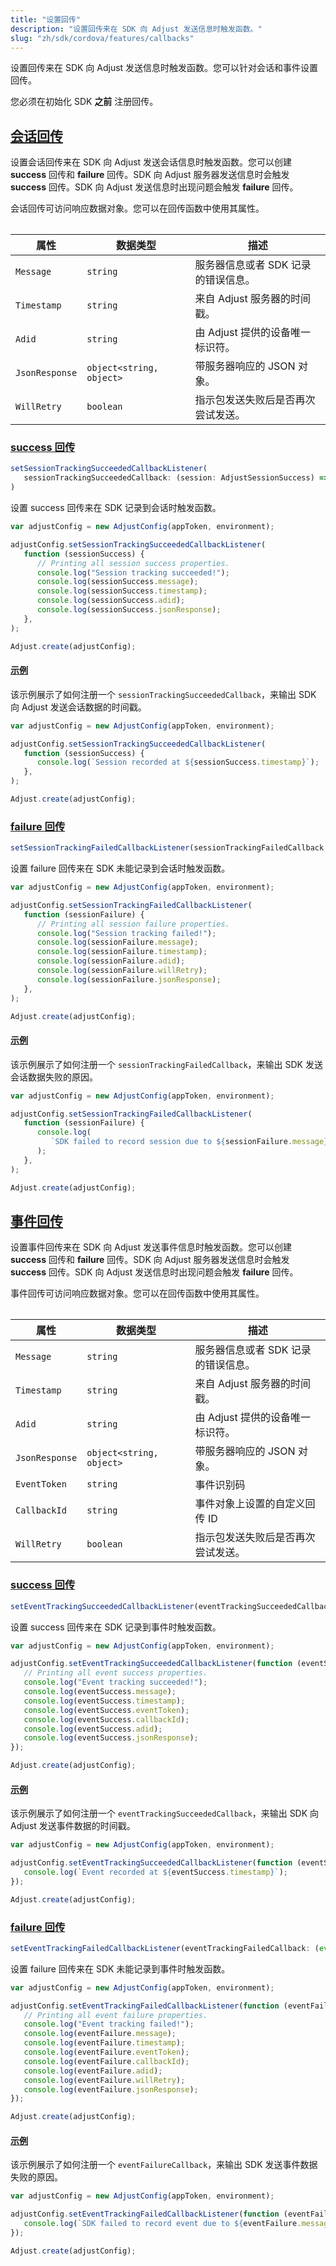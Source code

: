 ```yaml
---
title: "设置回传"
description: "设置回传来在 SDK 向 Adjust 发送信息时触发函数。"
slug: "zh/sdk/cordova/features/callbacks"
---
```


设置回传来在 SDK 向 Adjust 发送信息时触发函数。您可以针对会话和事件设置回传。

<Callout type="important">

您必须在初始化 SDK **之前** 注册回传。

</Callout>

## [会话回传](session-callbacks)

设置会话回传来在 SDK 向 Adjust 发送会话信息时触发函数。您可以创建 **success** 回传和 **failure** 回传。SDK 向 Adjust 服务器发送信息时会触发 **success** 回传。SDK 向 Adjust 发送信息时出现问题会触发 **failure** 回传。

会话回传可访问响应数据对象。您可以在回传函数中使用其属性。

<Table autoWidth="1,2,3">

| 属性           | 数据类型                 | 描述                                |
| -------------- | ------------------------ | ----------------------------------- |
| `Message`      | `string`                 | 服务器信息或者 SDK 记录的错误信息。 |
| `Timestamp`    | `string`                 | 来自 Adjust 服务器的时间戳。        |
| `Adid`         | `string`                 | 由 Adjust 提供的设备唯一标识符。    |
| `JsonResponse` | `object<string, object>` | 带服务器响应的 JSON 对象。          |
| `WillRetry`    | `boolean`                | 指示包发送失败后是否再次尝试发送。  |

</Table>

### [success 回传](success-callbacks)

<CodeBlock title="方法签名">

```js
setSessionTrackingSucceededCallbackListener(
   sessionTrackingSucceededCallback: (session: AdjustSessionSuccess) => void
)
```

</CodeBlock>

设置 success 回传来在 SDK 记录到会话时触发函数。

```js
var adjustConfig = new AdjustConfig(appToken, environment);

adjustConfig.setSessionTrackingSucceededCallbackListener(
   function (sessionSuccess) {
      // Printing all session success properties.
      console.log("Session tracking succeeded!");
      console.log(sessionSuccess.message);
      console.log(sessionSuccess.timestamp);
      console.log(sessionSuccess.adid);
      console.log(sessionSuccess.jsonResponse);
   },
);

Adjust.create(adjustConfig);
```

#### [示例](example)

该示例展示了如何注册一个 `sessionTrackingSucceededCallback`，来输出 SDK 向 Adjust 发送会话数据的时间戳。

```js
var adjustConfig = new AdjustConfig(appToken, environment);

adjustConfig.setSessionTrackingSucceededCallbackListener(
   function (sessionSuccess) {
      console.log(`Session recorded at ${sessionSuccess.timestamp}`);
   },
);

Adjust.create(adjustConfig);
```

### [failure 回传](failure-callbacks)

<CodeBlock title="方法签名">

```js
setSessionTrackingFailedCallbackListener(sessionTrackingFailedCallback: (session: AdjustSessionFailure) => void)
```

</CodeBlock>

设置 failure 回传来在 SDK 未能记录到会话时触发函数。

```js
var adjustConfig = new AdjustConfig(appToken, environment);

adjustConfig.setSessionTrackingFailedCallbackListener(
   function (sessionFailure) {
      // Printing all session failure properties.
      console.log("Session tracking failed!");
      console.log(sessionFailure.message);
      console.log(sessionFailure.timestamp);
      console.log(sessionFailure.adid);
      console.log(sessionFailure.willRetry);
      console.log(sessionFailure.jsonResponse);
   },
);

Adjust.create(adjustConfig);
```

#### [示例](example)

该示例展示了如何注册一个 `sessionTrackingFailedCallback`，来输出 SDK 发送会话数据失败的原因。

```js
var adjustConfig = new AdjustConfig(appToken, environment);

adjustConfig.setSessionTrackingFailedCallbackListener(
   function (sessionFailure) {
      console.log(
         `SDK failed to record session due to ${sessionFailure.message}`,
      );
   },
);

Adjust.create(adjustConfig);
```

## [事件回传](event-callbacks)

设置事件回传来在 SDK 向 Adjust 发送事件信息时触发函数。您可以创建 **success** 回传和 **failure** 回传。SDK 向 Adjust 服务器发送信息时会触发 **success** 回传。SDK 向 Adjust 发送信息时出现问题会触发 **failure** 回传。

事件回传可访问响应数据对象。您可以在回传函数中使用其属性。

<Table autoWidth="1,2,3">

| 属性           | 数据类型                 | 描述                                |
| -------------- | ------------------------ | ----------------------------------- |
| `Message`      | `string`                 | 服务器信息或者 SDK 记录的错误信息。 |
| `Timestamp`    | `string`                 | 来自 Adjust 服务器的时间戳。        |
| `Adid`         | `string`                 | 由 Adjust 提供的设备唯一标识符。    |
| `JsonResponse` | `object<string, object>` | 带服务器响应的 JSON 对象。          |
| `EventToken`   | `string`                 | 事件识别码                          |
| `CallbackId`   | `string`                 | 事件对象上设置的自定义回传 ID       |
| `WillRetry`    | `boolean`                | 指示包发送失败后是否再次尝试发送。  |

</Table>

### [success 回传](success-callbacks)

<CodeBlock title="方法签名">

```js
setEventTrackingSucceededCallbackListener(eventTrackingSucceededCallback: (event: AdjustEventSuccess) => void)
```

</CodeBlock>

设置 success 回传来在 SDK 记录到事件时触发函数。

```js
var adjustConfig = new AdjustConfig(appToken, environment);

adjustConfig.setEventTrackingSucceededCallbackListener(function (eventSuccess) {
   // Printing all event success properties.
   console.log("Event tracking succeeded!");
   console.log(eventSuccess.message);
   console.log(eventSuccess.timestamp);
   console.log(eventSuccess.eventToken);
   console.log(eventSuccess.callbackId);
   console.log(eventSuccess.adid);
   console.log(eventSuccess.jsonResponse);
});

Adjust.create(adjustConfig);
```

#### [示例](example)

该示例展示了如何注册一个 `eventTrackingSucceededCallback`，来输出 SDK 向 Adjust 发送事件数据的时间戳。

```js
var adjustConfig = new AdjustConfig(appToken, environment);

adjustConfig.setEventTrackingSucceededCallbackListener(function (eventSuccess) {
   console.log(`Event recorded at ${eventSuccess.timestamp}`);
});

Adjust.create(adjustConfig);
```

### [failure 回传](failure-callbacks)

<CodeBlock title="方法签名">

```js
setEventTrackingFailedCallbackListener(eventTrackingFailedCallback: (event: AdjustEventFailure) => void)
```

</CodeBlock>

设置 failure 回传来在 SDK 未能记录到事件时触发函数。

```js
var adjustConfig = new AdjustConfig(appToken, environment);

adjustConfig.setEventTrackingFailedCallbackListener(function (eventFailure) {
   // Printing all event failure properties.
   console.log("Event tracking failed!");
   console.log(eventFailure.message);
   console.log(eventFailure.timestamp);
   console.log(eventFailure.eventToken);
   console.log(eventFailure.callbackId);
   console.log(eventFailure.adid);
   console.log(eventFailure.willRetry);
   console.log(eventFailure.jsonResponse);
});

Adjust.create(adjustConfig);
```

#### [示例](example)

该示例展示了如何注册一个 `eventFailureCallback`，来输出 SDK 发送事件数据失败的原因。

```js
var adjustConfig = new AdjustConfig(appToken, environment);

adjustConfig.setEventTrackingFailedCallbackListener(function (eventFailure) {
   console.log(`SDK failed to record event due to ${eventFailure.message}`);
});

Adjust.create(adjustConfig);
```
